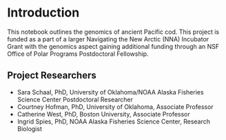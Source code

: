 # Introduction {.unnumbered}

This notebook outlines the genomics of ancient Pacific cod. This project is funded as a part of a larger Navigating the New Arctic (NNA) Incubator Grant with the genomics aspect gaining additional funding through an NSF Office of Polar Programs Postdoctoral Fellowship. 

## Project Researchers
- Sara Schaal, PhD, University of Oklahoma/NOAA Alaska Fisheries Science Center Postdoctoral Researcher  
- Courtney Hofman, PhD, University of Oklahoma, Associate Professor  
- Catherine West, PhD, Boston University, Associate Professor  
- Ingrid Spies, PhD, NOAA Alaska Fisheries Science Center, Research Biologist  